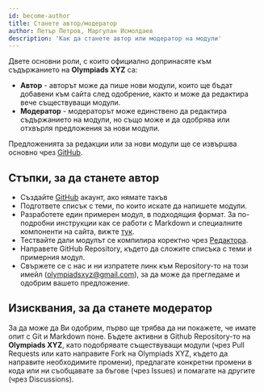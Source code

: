 ```yaml
---
id: become-author
title: Станете автор/модератор
author: Петър Петров, Маргулан Исмолдаев
description: 'Как да станете автор или модератор на модули'
---
```


Двете основни роли, с които официално допринасяте към съдържанието на **Olympiads XYZ** са:
- **Aвтор** - авторът може да пише нови модули, които ще бъдат добавени към сайта след одобрение, както и може да редактира вече съществуващи модули.
- **Модератор** - модераторът може единствено да редактира съдържанието на модули, но също може и да одобрява или отхвърля предложения за нови модули.

Предложенията за редакции или за нови модули ще се извършва основно чрез [GitHub](https://github.com/OlympiadsXYZ/olympiads-xyz).

## Стъпки, за да станете автор

- Създайте [GitHub](https://github.com/) акаунт, ако нямате такъв
- Подгответе списък с теми, по които искате да напишете модули.
- Разработете един примерен модул, в подходящия формат. За по-подробни инструкции как се работи с Markdown и специалните компоненти на сайта, вижте [тук](/general/editor-working-mdx).
- Тествайте дали модулът се компилира коректно чрез [Редактора](/editor).
- Направете GitHub Repository, където да сложите списъка с теми и примерния модул.
- Свържете се с нас и ни изпратете линк към Repository-то на този имейл (olympiadsxyz@gmail.com), за да може да прегледаме и одобрим вашето предложение.

## Изисквания, за да станете модератор

За да може да Ви одобрим, първо ще трябва да ни покажете, че имате опит с Git и Маrkdown поне. Бъдете активни в Github Repository-то на **Olympiads XYZ**, като подобрявате съществуващи модули (чрез Pull Requests или като направите Fork на Olympiads XYZ, където да направите необходимите промени), предлагате конкретни промени в кода или ни съобщавате за бъгове (чрез Issues) и помагате на другите (чрез Discussions). 






